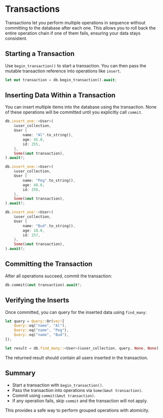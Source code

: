 # Transactions

Transactions let you perform multiple operations in sequence without committing to the database after each one. This allows you to roll back the entire operation chain if one of them fails, ensuring your data stays consistent.

## Starting a Transaction

Use `begin_transaction()` to start a transaction. You can then pass the mutable transaction reference into operations like `insert`.

```rust
let mut transaction = db.begin_transaction().await;
```

## Inserting Data Within a Transaction

You can insert multiple items into the database using the transaction. None of these operations will be committed until you explicitly call `commit`.

```rust
db.insert_one::<User>(
    &user_collection,
    User {
        name: "Al".to_string(),
        age: 45.0,
        id: 255,
    },
    Some(&mut transaction),
).await?;

db.insert_one::<User>(
    &user_collection,
    User {
        name: "Peg".to_string(),
        age: 40.0,
        id: 256,
    },
    Some(&mut transaction),
).await?;

db.insert_one::<User>(
    &user_collection,
    User {
        name: "Bud".to_string(),
        age: 18.0,
        id: 257,
    },
    Some(&mut transaction),
).await?;
```

## Committing the Transaction

After all operations succeed, commit the transaction:

```rust
db.commit(&mut transaction).await?;
```

## Verifying the Inserts

Once committed, you can query for the inserted data using `find_many`:

```rust
let query = Query::Or(vec![
    Query::eq("name", "Al"),
    Query::eq("name", "Peg"),
    Query::eq("name", "Bud"),
]);

let result = db.find_many::<User>(&user_collection, query, None, None).await?;
```

The returned result should contain all users inserted in the transaction.

## Summary

- Start a transaction with `begin_transaction()`.
- Pass the transaction into operations via `Some(&mut transaction)`.
- Commit using `commit(&mut transaction)`.
- If any operation fails, skip `commit` and the transaction will not apply.

This provides a safe way to perform grouped operations with atomicity.

